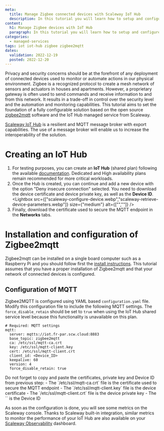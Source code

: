 ```yaml
---
meta:
  title: Manage Zigbee connected devices with Scaleway IoT Hub
  description: In this tutorial you will learn how to setup and configure Zigbee2mqtt with Scaleway IoT Hub.
content:
  h1: Manage Zigbee devices with IoT Hub
  paragraph: In this tutorial you will learn how to setup and configure Zigbee2mqtt with Scaleway IoT Hub.
categories:
  - managed-services
tags: iot iot-hub zigbee zigbee2mqtt
dates:
  validation: 2022-12-19
  posted: 2022-12-20
---
```


Privacy and security concerns should be at the forefront of any deployment of connected devices used to monitor or automate actions in our physical environment. Zigbee is a recognized protocol to create a mesh network of sensors and actuators in houses and apartments. However, a proprietary gateway is often used to send commands and receive information to and from this network. It results in a trade-off in control over the security level and the automation and monitoring capabilities. This tutorial aims to set the foundation of a fully configurable solution based on the open source [zigbee2mqtt](https://github.com/Koenkk/zigbee2mqtt) software and the IoT Hub managed service from Scaleway.

[Scaleway IoT Hub](/managed-services/iot-hub/concepts#iot-hub) is a resilient and MQTT message broker with export capabilities. The use of a message broker will enable us to increase the interoperability of the solution.

# Creating an IoT Hub

1. For testing purposes, you can create an **IoT Hub** (shared plan) following the available [documentation](/managed-services/iot-hub/quickstart). Dedicated and High availability plans remain recommended for more critical workloads.
2. Once the Hub is created, you can continue and add a new device with the option "Deny insecure connection" selected. You need to download <Icon name="download" /> the device certificate and device private key, as well as <Icon name="copy" /> the **Device ID**.
    <Lightbox src={["scaleway-configure-device.webp","scaleway-retrieve-device-parameters.webp"]} size={"medium"}  alt={["",""]} />
3. Finally, download <Icon name="download" /> the certificate used to secure the MQTT endpoint in the **Networks** tabs.
    <Lightbox src="scaleway-download-hub-certificate.webp" size="medium" alt="" />

# Installation and configuration of Zigbee2mqtt

Zigbee2mqtt can be installed on a single board computer such as a Raspberry Pi and you should follow first the [install instructions](https://www.zigbee2mqtt.io/guide/getting-started/#installation). This tutorial assumes that you have a proper installation of Zigbee2mqtt and that your network of connected devices is configured.

## Configuration of MQTT

Zigbee2MQTT is configured using YAML based `configuration.yaml` file. Modify this configuration file to include the following MQTT settings.
  <Message type="note">
    The `force_disable_retain` should be set to `true` when using the IoT Hub shared service level because this functionality is unavailable on this plan.
  </Message>
  ```
  # Required: MQTT settings
  mqtt:
    server: mqtts://iot.fr-par.scw.cloud:8883
    base_topic: zigbee2mqtt
    ca: /etc/ssl/mqtt-ca.crt
    key: /etc/ssl/mqtt-client.key
    cert: /etc/ssl/mqtt-client.crt
    client_id: <Device_ID>
    keepalive: 60
    version: 4
    force_disable_retain: true
  ```
  <Message type="note">
    Do not forget to copy and paste the certificates, private key and Device ID from previous step:
      - The `/etc/ssl/mqtt-ca.crt` file is the certificate used to secure the MQTT endpoint
      - The `/etc/ssl/mqtt-client.key` file is the device certificate
      - The `/etc/ssl/mqtt-client.crt` file is the device private key
      - The `<Device_ID>` is the Device ID
  </Message>

As soon as the configuration is done, you will see some metrics on the Scaleway console.
  <Lightbox src="scaleway-validate-configuration.webp" size="medium" alt="" />
Thanks to Scaleway built-in integration, similar metrics to monitor the performance of your IoT Hub are also available on your [Scaleway Observability](https://www.scaleway.com/en/docs/observability/) dashboard.
  <Lightbox src="scaleway-metrics-observability.webp" size="medium" alt="" />
